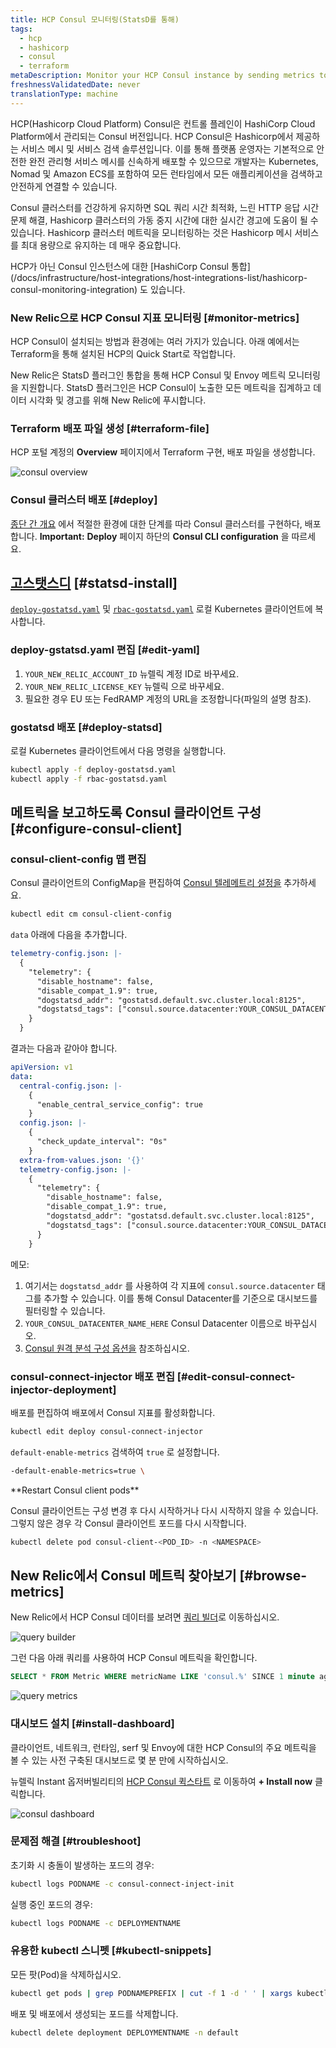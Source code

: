 ```yaml
---
title: HCP Consul 모니터링(StatsD를 통해)
tags:
  - hcp
  - hashicorp
  - consul
  - terraform
metaDescription: Monitor your HCP Consul instance by sending metrics to New Relic via Statsd
freshnessValidatedDate: never
translationType: machine
---
```


HCP(Hashicorp Cloud Platform) Consul은 컨트롤 플레인이 HashiCorp Cloud Platform에서 관리되는 Consul 버전입니다. HCP Consul은 Hashicorp에서 제공하는 서비스 메시 및 서비스 검색 솔루션입니다. 이를 통해 플랫폼 운영자는 기본적으로 안전한 완전 관리형 서비스 메시를 신속하게 배포할 수 있으므로 개발자는 Kubernetes, Nomad 및 Amazon ECS를 포함하여 모든 런타임에서 모든 애플리케이션을 검색하고 안전하게 연결할 수 있습니다.

Consul 클러스터를 건강하게 유지하면 SQL 쿼리 시간 최적화, 느린 HTTP 응답 시간 문제 해결, Hashicorp 클러스터의 가동 중지 시간에 대한 실시간 경고에 도움이 될 수 있습니다. Hashicorp 클러스터 메트릭을 모니터링하는 것은 Hashicorp 메시 서비스를 최대 용량으로 유지하는 데 매우 중요합니다.

<Callout variant="tip">
  HCP가 아닌 Consul 인스턴스에 대한 [HashiCorp Consul 통합](/docs/infrastructure/host-integrations/host-integrations-list/hashicorp-consul-monitoring-integration) 도 있습니다.
</Callout>

### New Relic으로 HCP Consul 지표 모니터링 [#monitor-metrics]

HCP Consul이 설치되는 방법과 환경에는 여러 가지가 있습니다. 아래 예에서는 Terraform을 통해 설치된 HCP의 Quick Start로 작업합니다.

New Relic은 StatsD 플러그인 통합을 통해 HCP Consul 및 Envoy 메트릭 모니터링을 지원합니다. StatsD 플러그인은 HCP Consul이 노출한 모든 메트릭을 집계하고 데이터 시각화 및 경고를 위해 New Relic에 푸시합니다.

### Terraform 배포 파일 생성 [#terraform-file]

HCP 포털 계정의 <DNT>**Overview**</DNT> 페이지에서 Terraform 구현, 배포 파일을 생성합니다.

<img title="consul overview" alt="consul overview" src="/images/infrastructure_screenshot-crop_consul-overview.webp" />

### Consul 클러스터 배포 [#deploy]

[종단 간 개요](https://learn.hashicorp.com/tutorials/cloud/consul-end-to-end-overview) 에서 적절한 환경에 대한 단계를 따라 Consul 클러스터를 구현하다, 배포합니다. <DNT>**Important:**</DNT> <DNT>**Deploy**</DNT> 페이지 하단의 <DNT>**Consul CLI configuration**</DNT> 을 따르세요.

## [고스탯스디](https://github.com/atlassian/gostatsd) [#statsd-install]

[`deploy-gostatsd.yaml`](https://github.com/newrelic-experimental/hashicorp-quickstart-annex/blob/main/hcp-consul/deploy-gostatsd.yaml) 및 [`rbac-gostatsd.yaml`](https://github.com/newrelic-experimental/hashicorp-quickstart-annex/blob/main/hcp-consul/rbac-gostatsd.yaml) 로컬 Kubernetes 클라이언트에 복사합니다.

### deploy-gstatsd.yaml 편집 [#edit-yaml]

1. `YOUR_NEW_RELIC_ACCOUNT_ID` 뉴렐릭 계정 ID로 바꾸세요.
2. `YOUR_NEW_RELIC_LICENSE_KEY` 뉴렐릭 <InlinePopover type="licenseKey" />으로 바꾸세요.
3. 필요한 경우 EU 또는 FedRAMP 계정의 URL을 조정합니다(파일의 설명 참조).

### gostatsd 배포 [#deploy-statsd]

로컬 Kubernetes 클라이언트에서 다음 명령을 실행합니다.

```bash
kubectl apply -f deploy-gostatsd.yaml
kubectl apply -f rbac-gostatsd.yaml
```

## 메트릭을 보고하도록 Consul 클라이언트 구성 [#configure-consul-client]

### consul-client-config 맵 편집

Consul 클라이언트의 ConfigMap을 편집하여 [Consul 텔레메트리 설정을](https://www.consul.io/docs/agent/telemetry) 추가하세요.

```bash
kubectl edit cm consul-client-config
```

`data` 아래에 다음을 추가합니다.

```yaml
telemetry-config.json: |-
  {   
    "telemetry": {
      "disable_hostname": false,
      "disable_compat_1.9": true,
      "dogstatsd_addr": "gostatsd.default.svc.cluster.local:8125",
      "dogstatsd_tags": ["consul.source.datacenter:YOUR_CONSUL_DATACENTER_NAME_HERE"]
    }
  }
```

결과는 다음과 같아야 합니다.

```yaml
apiVersion: v1
data:
  central-config.json: |-
    {   
      "enable_central_service_config": true
    }   
  config.json: |-
    {   
      "check_update_interval": "0s"
    }   
  extra-from-values.json: '{}'
  telemetry-config.json: |-
    {   
      "telemetry": {
        "disable_hostname": false,
        "disable_compat_1.9": true,
        "dogstatsd_addr": "gostatsd.default.svc.cluster.local:8125",
        "dogstatsd_tags": ["consul.source.datacenter:YOUR_CONSUL_DATACENTER_NAME_HERE"]
      }   
    }  
```

메모:

1. 여기서는 `dogstatsd_addr` 를 사용하여 각 지표에 `consul.source.datacenter` 태그를 추가할 수 있습니다. 이를 통해 Consul Datacenter를 기준으로 대시보드를 필터링할 수 있습니다.
2. `YOUR_CONSUL_DATACENTER_NAME_HERE` Consul Datacenter 이름으로 바꾸십시오.
3. [Consul 원격 분석 구성 옵션을](https://www.consul.io/docs/agent/config/config-files#telemetry) 참조하십시오.

### consul-connect-injector 배포 편집 [#edit-consul-connect-injector-deployment]

배포를 편집하여 배포에서 Consul 지표를 활성화합니다.

```bash
kubectl edit deploy consul-connect-injector
```

`default-enable-metrics` 검색하여 `true` 로 설정합니다.

```bash
-default-enable-metrics=true \
```

<DNT>
  **Restart Consul client pods**
</DNT>

Consul 클라이언트는 구성 변경 후 다시 시작하거나 다시 시작하지 않을 수 있습니다. 그렇지 않은 경우 각 Consul 클라이언트 포드를 다시 시작합니다.

```bash
kubectl delete pod consul-client-<POD_ID> -n <NAMESPACE>
```

## New Relic에서 Consul 메트릭 찾아보기 [#browse-metrics]

New Relic에서 HCP Consul 데이터를 보려면 [쿼리 빌더](/docs/query-your-data/explore-query-data/query-builder/introduction-query-builder/)로 이동하십시오.

<img title="query builder" alt="query builder" src="/images/infrastructure_screenshot-crop_query-builder.webp" />

그런 다음 아래 쿼리를 사용하여 HCP Consul 메트릭을 확인합니다.

```sql
SELECT * FROM Metric WHERE metricName LIKE 'consul.%' SINCE 1 minute ago
```

<img title="query metrics" alt="query metrics" src="/images/infrastructure_screenshot-full_query-metrics.webp" />

### 대시보드 설치 [#install-dashboard]

클라이언트, 네트워크, 런타임, serf 및 Envoy에 대한 HCP Consul의 주요 메트릭을 볼 수 있는 사전 구축된 대시보드로 몇 분 만에 시작하십시오.

뉴렐릭 Instant 옵저버빌리티의 [HCP Consul 퀵스타트](https://newrelic.com/instant-observability/hcp-consul) 로 이동하여 <DNT>**+ Install now**</DNT> 클릭합니다.

<img title="consul dashboard" alt="consul dashboard" src="/images/infrastructure_screenshot-full_consul-dashboard.webp" />

### 문제점 해결 [#troubleshoot]

초기화 시 충돌이 발생하는 포드의 경우:

```bash
kubectl logs PODNAME -c consul-connect-inject-init
```

실행 중인 포드의 경우:

```bash
kubectl logs PODNAME -c DEPLOYMENTNAME
```

### 유용한 kubectl 스니펫 [#kubectl-snippets]

모든 팟(Pod)을 삭제하십시오.

```bash
kubectl get pods | grep PODNAMEPREFIX | cut -f 1 -d ' ' | xargs kubectl delete pods
```

배포 및 배포에서 생성되는 포드를 삭제합니다.

```bash
kubectl delete deployment DEPLOYMENTNAME -n default
```